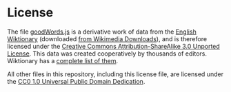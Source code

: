 = License =
The file [[goodWords.js]] is a derivative work of data from the [https://en.wiktionary.org/ English Wiktionary] (downloaded [https://dumps.wikimedia.org/ from Wikimedia Downloads]), and is therefore licensed under the [https://creativecommons.org/licenses/by-sa/3.0/ Creative Commons Attribution-ShareAlike 3.0 Unported License]. This data was created cooperatively by thousands of editors. Wiktionary has a [https://en.wiktionary.org/wiki/Special:ListUsers?editsOnly=1&creationSort=1&limit=50 complete list of them].

All other files in this repository, including this license file, are licensed under the [https://creativecommons.org/publicdomain/zero/1.0/ CC0 1.0 Universal Public Domain Dedication].
